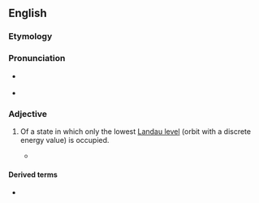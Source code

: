 ==English==

===Etymology===
{{prefix|en|ultra|quantum}}

===Pronunciation===
* {{a|GA}} {{IPA|en|/ˌʌltɹəˈkwɑntəm/}}
* {{a|RP}} {{IPA|en|/ˌʌltɹəˈkwɒntəm/}}

===Adjective===
{{en-adj|-}}

# {{lb|en|physics}} Of a state in which only the lowest [[Landau level]] (orbit with a discrete energy value) is occupied.
#* {{quote-book|en|year=1997|author=Richard C. Dorf|title=Electrical Engineering Handbook|url=http://books.google.com/books?id=qP7HvuakLgEC|page=507|isbn=0849385741
|passage=In an '''ultraquantum''' magnetic field, i.e., when only the lowest Landau level is occupied, plateaus of the Hall resistance are also observed at fractional ''s'' (the fractional quantum Hall effect).}}

====Derived terms====
* {{l|en|ultraquantum limit}}